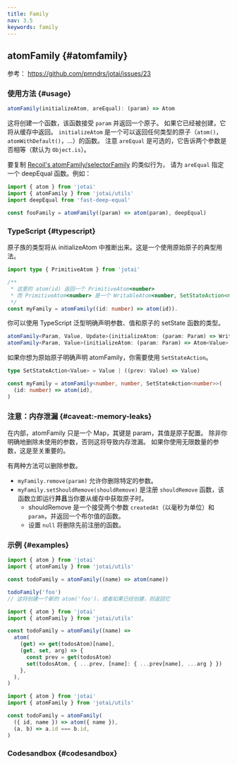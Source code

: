```yaml
---
title: Family
nav: 3.5
keywords: family
---
```


## atomFamily {#atomfamily}

参考： https://github.com/pmndrs/jotai/issues/23

### 使用方法 {#usage}

```js
atomFamily(initializeAtom, areEqual): (param) => Atom
```

这将创建一个函数，该函数接受 `param` 并返回一个原子。
如果它已经被创建，它将从缓存中返回。
`initializeAtom` 是一个可以返回任何类型的原子（`atom()`，`atomWithDefault()`，...）的函数。
注意 `areEqual` 是可选的，它告诉两个参数是否相等（默认为 `Object.is`）。

要复制 [Recoil's atomFamily/selectorFamily](https://recoiljs.org/docs/api-reference/utils/atomFamily) 的类似行为，
请为 `areEqual` 指定一个 deepEqual 函数。例如：

```js
import { atom } from 'jotai'
import { atomFamily } from 'jotai/utils'
import deepEqual from 'fast-deep-equal'

const fooFamily = atomFamily((param) => atom(param), deepEqual)
```

### TypeScript {#typescript}

原子族的类型将从 initializeAtom 中推断出来。这是一个使用原始原子的典型用法。

```ts
import type { PrimitiveAtom } from 'jotai'

/**
 * 这里的 atom(id) 返回一个 PrimitiveAtom<number>
 * 而 PrimitiveAtom<number> 是一个 WritableAtom<number, SetStateAction<number>>
 */
const myFamily = atomFamily((id: number) => atom(id)).
```

你可以使用 TypeScript 泛型明确声明参数、值和原子的 setState 函数的类型。

```ts
atomFamily<Param, Value, Update>(initializeAtom: (param: Param) => WritableAtom<Value, Update>, areEqual?: (a: Param, b: Param) => boolean)
atomFamily<Param, Value>(initializeAtom: (param: Param) => Atom<Value>, areEqual?: (a: Param, b: Param) => boolean)
```

如果你想为原始原子明确声明 atomFamily，你需要使用 `SetStateAction`。

```ts
type SetStateAction<Value> = Value | ((prev: Value) => Value)

const myFamily = atomFamily<number, number, SetStateAction<number>>(
  (id: number) => atom(id),
)
```

### 注意：内存泄漏 {#caveat:-memory-leaks}

在内部，atomFamily 只是一个 Map，其键是 param，其值是原子配置。
除非你明确地删除未使用的参数，否则这将导致内存泄漏。
如果你使用无限数量的参数，这是至关重要的。

有两种方法可以删除参数。

- `myFamily.remove(param)` 允许你删除特定的参数。
- `myFamily.setShouldRemove(shouldRemove)` 是注册 `shouldRemove` 函数，该函数立即运行**并且**当你要从缓存中获取原子时。
  - shouldRemove 是一个接受两个参数 `createdAt`（以毫秒为单位）和 `param`，并返回一个布尔值的函数。
  - 设置 `null` 将删除先前注册的函数。

### 示例 {#examples}

```js
import { atom } from 'jotai'
import { atomFamily } from 'jotai/utils'

const todoFamily = atomFamily((name) => atom(name))

todoFamily('foo')
// 这将创建一个新的 atom('foo')，或者如果已经创建，则返回它
```

```js
import { atom } from 'jotai'
import { atomFamily } from 'jotai/utils'

const todoFamily = atomFamily((name) =>
  atom(
    (get) => get(todosAtom)[name],
    (get, set, arg) => {
      const prev = get(todosAtom)
      set(todosAtom, { ...prev, [name]: { ...prev[name], ...arg } })
    },
  ),
)
```

```js
import { atom } from 'jotai'
import { atomFamily } from 'jotai/utils'

const todoFamily = atomFamily(
  ({ id, name }) => atom({ name }),
  (a, b) => a.id === b.id,
)
```

### Codesandbox {#codesandbox}

<CodeSandbox id="huxd4i" />
